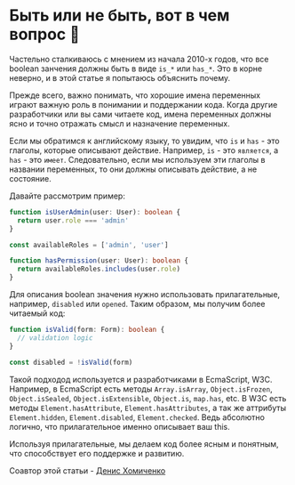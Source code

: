 
# Быть или не быть, вот в чем вопрос 🧐

Частельно сталкиваюсь с мнением из начала 2010-х годов, что
все boolean занчения должны быть в виде `is_*` или `has_*`.
Это в корне неверно, и в этой статье я попытаюсь объяснить почему.

Прежде всего, важно понимать, что хорошие имена переменных играют
важную роль в понимании и поддержании кода. Когда другие
разработчики или вы сами читаете код, имена переменных должны
ясно и точно отражать смысл и назначение переменных.

Если мы обратимся к английскому языку, то увидим, что
`is` и `has` - это глаголы, которые описывают действие.
Например, `is` - это `является`, а `has` - это `имеет`.
Следовательно, если мы используем эти глаголы в названии
переменных, то они должны описывать действие, а не состояние.

Давайте рассмотрим пример:

```ts
function isUserAdmin(user: User): boolean {
  return user.role === 'admin'
}

const availableRoles = ['admin', 'user']

function hasPermission(user: User): boolean {
  return availableRoles.includes(user.role)
}
```

Для описания boolean значения нужно использовать прилагательные,
например, `disabled` или `opened`. Таким образом, мы получим
более читаемый код:

```ts
function isValid(form: Form): boolean {
  // validation logic
}

const disabled = !isValid(form)
```

Такой подходод используется и разработчиками в EcmaScript, W3C.
Например, в EcmaScript есть методы `Array.isArray`, `Object.isFrozen`,
`Object.isSealed`, `Object.isExtensible`, `Object.is`, `map.has`, etc.
В W3C есть методы `Element.hasAttribute`, `Element.hasAttributes`,
а так же аттрибуты `Element.hidden`, `Element.disabled`, `Element.checked`.
Ведь абсолютно логично, что прилагательное именно описывает ваш this.

Используя прилагательные, мы делаем код более ясным и понятным,
что способствует его поддержке и развитию.

Соавтор этой статьи - [Денис Хомиченко](https://github.com/Simkhotech)
